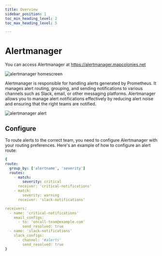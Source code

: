 ```yaml
---
title: Overview
sidebar_position: 1
toc_min_heading_level: 2
toc_max_heading_level: 5

---
```




# Alertmanager
You can access Alertmanager at https://alertmanager.mapcolonies.net

![alertmanager homescreen](./img/alertmanager-homescreen.png)


Alertmanager is responsible for handling alerts generated by Prometheus. It manages alert routing, grouping, and sending notifications to various channels such as Slack, email, or other messaging platforms. Alertmanager allows you to manage alert notifications effectively by reducing alert noise and ensuring that the right teams are notified.

![alertmanager alert](./img/alertmanager-alert.png)

## Configure

To route alerts to the correct team, you need to configure Alertmanager with your routing preferences. Here's an example of how to configure an alert route:

```yaml
{
route:
  group_by: ['alertname', 'severity']
  routes:
    - match:
        severity: critical
      receiver: 'critical-notifications'
    - match:
        severity: warning
      receiver: 'slack-notifications'

receivers:
  - name: 'critical-notifications'
    email_configs:
      - to: 'oncall-team@example.com'
        send_resolved: true
  - name: 'slack-notifications'
    slack_configs:
      - channel: '#alerts'
        send_resolved: true
}
```
